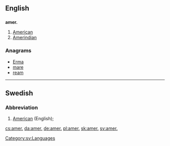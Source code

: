 ==English==

==={{abbreviation}}===
'''amer.'''
# [[American]]
# [[Amerindian]]

===Anagrams===
* [[Erma#English|Erma]]
* [[mare#English|mare]]
* [[ream#English|ream]]

----

==Swedish==

===Abbreviation===
{{head|sv|abbreviation}}

# {{lexicography|lang=sv}} [[American]] (English); {{abbreviation of|amerikansk engelska|lang=sv}}

[[Category:sv:Languages]]

[[cs:amer.]]
[[da:amer.]]
[[de:amer.]]
[[pl:amer.]]
[[sk:amer.]]
[[sv:amer.]]